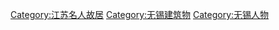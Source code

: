 [[Category:江苏名人故居|Category:江苏名人故居]]
[[Category:无锡建筑物|Category:无锡建筑物]]
[[Category:无锡人物|Category:无锡人物]]